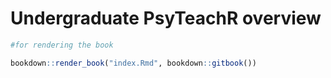 # Undergraduate PsyTeachR overview



```r
#for rendering the book

bookdown::render_book("index.Rmd", bookdown::gitbook())


```